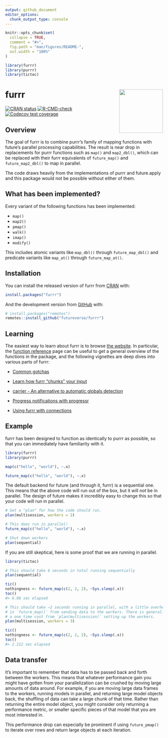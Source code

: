 ```yaml
---
output: github_document
editor_options: 
  chunk_output_type: console
---
```


<!-- README.md is generated from README.Rmd. Please edit that file -->

```r
knitr::opts_chunk$set(
  collapse = TRUE,
  comment = "#>",
  fig.path = "man/figures/README-",
  out.width = "100%"
)
```

```r
library(furrr)
library(purrr)
library(tictoc)
```

# furrr <a href='https://furrr.futureverse.org/'><img src='man/figures/logo.png' align="right" height="139" /></a>

<!-- badges: start -->
[![CRAN status](https://www.r-pkg.org/badges/version/furrr)](https://cran.r-project.org/package=furrr)
[![R-CMD-check](https://github.com/futureverse/furrr/actions/workflows/R-CMD-check.yaml/badge.svg)](https://github.com/futureverse/furrr/actions/workflows/R-CMD-check.yaml)
[![Codecov test coverage](https://codecov.io/gh/futureverse/furrr/branch/main/graph/badge.svg)](https://app.codecov.io/gh/futureverse/furrr?branch=main)
<!-- badges: end -->

## Overview

The goal of furrr is to combine purrr's family of mapping functions with future's parallel processing capabilities. The result is near drop in replacements for purrr functions such as `map()` and `map2_dbl()`, which can be replaced with their furrr equivalents of `future_map()` and `future_map2_dbl()` to map in parallel.

The code draws heavily from the implementations of purrr and future.apply and this package would not be possible without either of them.

## What has been implemented?

Every variant of the following functions has been implemented:

- `map()`
- `map2()`
- `pmap()`
- `walk()`
- `imap()`
- `modify()`

This includes atomic variants like `map_dbl()` through `future_map_dbl()` and predicate variants like `map_at()` through `future_map_at()`.

## Installation

You can install the released version of furrr from [CRAN](https://CRAN.R-project.org) with:

``` r
install.packages("furrr")
```

And the development version from [GitHub](https://github.com/) with:

``` r
# install.packages("remotes")
remotes::install_github("futureverse/furrr")
```

## Learning

The easiest way to learn about furrr is to browse [the website](https://furrr.futureverse.org/). In particular, the [function reference](https://furrr.futureverse.org/reference/index.html) page can be useful to get a general overview of the functions in the package, and the following vignettes are deep dives into various parts of furrr:

- [Common gotchas](https://furrr.futureverse.org/articles/articles/gotchas.html)

- [Learn how furrr "chunks" your input](https://furrr.futureverse.org/articles/articles/chunking.html)

- [carrier - An alternative to automatic globals detection](https://furrr.futureverse.org/articles/articles/carrier.html)

- [Progress notifications with progressr](https://furrr.futureverse.org/articles/articles/progress.html)

- [Using furrr with connections](https://furrr.futureverse.org/articles/articles/remote-connections.html)

## Example

furrr has been designed to function as identically to purrr as possible, so that you can immediately have familiarity with it.

```r
library(furrr)
library(purrr)

map(c("hello", "world"), ~.x)

future_map(c("hello", "world"), ~.x)
```

The default backend for future (and through it, furrr) is a sequential one. This means that the above code will run out of the box, but it will _not_ be in parallel. The design of future makes it incredibly easy to change this so that your code will run in parallel.

```r
# Set a "plan" for how the code should run.
plan(multisession, workers = 2)

# This does run in parallel!
future_map(c("hello", "world"), ~.x)
```

```r
# Shut down workers
plan(sequential)
```

If you are still skeptical, here is some proof that we are running in parallel.

```r
library(tictoc)

# This should take 6 seconds in total running sequentially
plan(sequential)

tic()
nothingness <- future_map(c(2, 2, 2), ~Sys.sleep(.x))
toc()
#> 6.08 sec elapsed
```

```r
# This should take ~2 seconds running in parallel, with a little overhead
# in `future_map()` from sending data to the workers. There is generally also
# a one time cost from `plan(multisession)` setting up the workers.
plan(multisession, workers = 3)

tic()
nothingness <- future_map(c(2, 2, 2), ~Sys.sleep(.x))
toc()
#> 2.212 sec elapsed
```

## Data transfer

It's important to remember that data has to be passed back and forth between the workers. This means that whatever performance gain you might have gotten from your parallelization can be crushed by moving large amounts of data around. For example, if you are moving large data frames to the workers, running models in parallel, and returning large model objects back, the shuffling of data can take a large chunk of that time. Rather than returning the entire model object, you might consider only returning a performance metric, or smaller specific pieces of that model that you are most interested in.

This performance drop can especially be prominent if using `future_pmap()` to iterate over rows and return large objects at each iteration.
